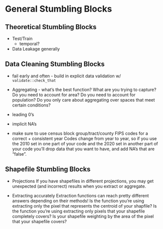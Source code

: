 # General Stumbling Blocks {-}

## Theoretical Stumbling Blocks {-}

* Test/Train 
  * temporal?
  
* Data Leakage generally

## Data Cleaning Stumbling Blocks {-}

* fail early and often - build in explicit data validation w/ `validate::check_that`

* Aggregating - what's the best function?
  What are you trying to capture? Do you need to account for area? Do you need to account for population? Do you only care about aggregating over spaces that meet certain conditions? 

* leading 0's 

* implicit NA's

* make sure to use census block group/tract/county FIPS codes for a correct + consistent year
Codes change from year to year, so if you use the 2010 set in one part of your code and the 2020 set in another part of your code you'll drop data that you want to have, and add NA's that are "false". 


## Shapefile Stumbling Blocks {-}

* Projections
  If you have shapefiles in different projections, you may get unexpected (and incorrect) results when you extract or aggregate. 

* Extracting accurately
  Extraction functions can reach pretty different answers depending on their methods! Is the function you're using extracting only the pixel that represents the centroid of your shapfile? Is the function you're using extracting only pixels that your shapefile completely covers? Is your shapefile weighting by the area of the pixel that your shapefile covers?

